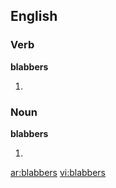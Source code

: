 ==English==

===Verb===
'''blabbers'''

# {{third-person singular of|[[blabber]]}}

===Noun===
'''blabbers'''
# {{plural of|[[blabber]]}}

[[ar:blabbers]]
[[vi:blabbers]]